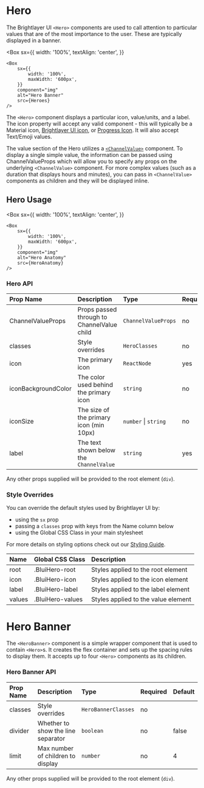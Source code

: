 


# Hero

The Brightlayer UI `<Hero>` components are used to call attention to particular values that are of the most importance to the user. These are typically displayed in a banner.

<Box
    sx={{
        width: '100%',
        textAlign: 'center',
    }}
>
    <Box
        sx={{
            width: '100%',
            maxWidth: '600px',
        }}
        component="img"
        alt="Hero Banner"
        src={Heroes}
    />
</Box>

The `<Hero>` component displays a particular icon, value/units, and a label. The icon property will accept any valid component - this will typically be a Material icon, [Brightlayer UI icon](https://github.com/brightlayer-ui/icons), or [Progress Icon](https://github.com/brightlayer-ui/progress-icons/tree/master). It will also accept Text/Emoji values.

The value section of the Hero utilizes a [`<ChannelValue>`](/components/channel-value/api-docs) component. To display a single simple value, the information can be passed using ChannelValueProps which will allow you to specify any props on the underlying `<ChannelValue>` component. For more complex values (such as a duration that displays hours and minutes), you can pass in `<ChannelValue>` components as children and they will be displayed inline.

## Hero Usage

<Box
    sx={{
        width: '100%',
        textAlign: 'center',
    }}
>
    <Box
        sx={{
            width: '100%',
            maxWidth: '600px',
        }}
        component="img"
        alt="Hero Anatomy"
        src={HeroAnatomy}
    />
</Box>

### Hero API

<Box>

| Prop Name           | Description                                | Type                 | Required | Default       |
| :------------------ | :----------------------------------------- | :------------------- | :------- | :------------ |
| ChannelValueProps   | Props passed through to ChannelValue child | `ChannelValueProps`  | no       |               |
| classes             | Style overrides                            | `HeroClasses`        | no       |               |
| icon                | The primary icon                           | `ReactNode`          | yes      |               |
| iconBackgroundColor | The color used behind the primary icon     | `string`             | no       | 'transparent' |
| iconSize            | The size of the primary icon (min 10px)    | `number` \| `string` | no       | 36            |
| label               | The text shown below the `ChannelValue`    | `string`             | yes      |               |

</Box>

Any other props supplied will be provided to the root element (`div`).

### Style Overrides

You can override the default styles used by Brightlayer UI by:

-   using the `sx` prop
-   passing a `classes` prop with keys from the Name column below
-   using the Global CSS Class in your main stylesheet

For more details on styling options check out our [Styling Guide](https://github.com/brightlayer-ui/react-component-library/blob/master/docs/StyleOverridesGuide.md).

<Box>

| Name   | Global CSS Class | Description                         |
| :----- | :--------------- | :---------------------------------- |
| root   | .BluiHero-root   | Styles applied to the root element  |
| icon   | .BluiHero-icon   | Styles applied to the icon element  |
| label  | .BluiHero-label  | Styles applied to the label element |
| values | .BluiHero-values | Styles applied to the value element |

</Box>

# Hero Banner

The `<HeroBanner>` component is a simple wrapper component that is used to contain `<Hero>`s. It creates the flex container and sets up the spacing rules to display them. It accepts up to four `<Hero>` components as its children.

### Hero Banner API

<Box>

| Prop Name | Description                        | Type                | Required | Default |
| :-------- | :--------------------------------- | :------------------ | :------- | :------ |
| classes   | Style overrides                    | `HeroBannerClasses` | no       |         |
| divider   | Whether to show the line separator | `boolean`           | no       | false   |
| limit     | Max number of children to display  | `number`            | no       | 4       |

</Box>

Any other props supplied will be provided to the root element (`div`).
